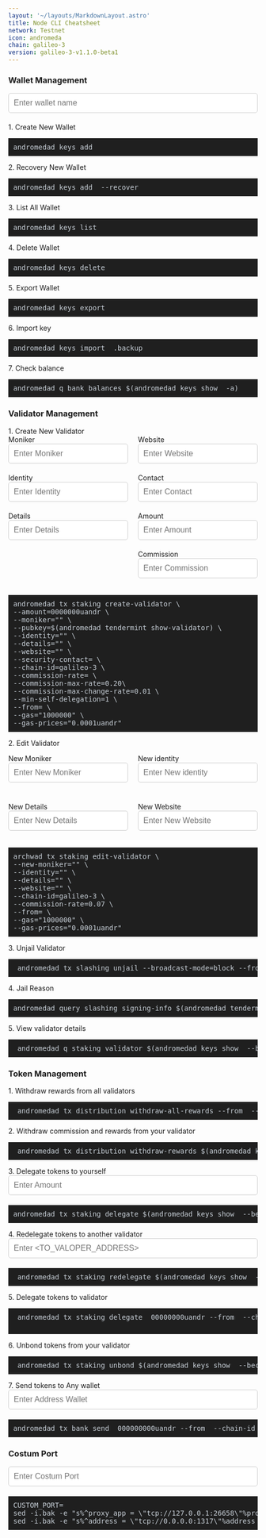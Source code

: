 ```yaml
---
layout: '~/layouts/MarkdownLayout.astro'
title: Node CLI Cheatsheet
network: Testnet
icon: andromeda
chain: galileo-3
version: galileo-3-v1.1.0-beta1
---
```



<style>
  .my-pre {
    background-color: #1f1f1f;
    color: #c9d1d9;
    font-size: 14px;
    padding: 10px;
    position: relative;
  }
.my-pre .copy-btn {
      background-color: transparent;
      border: none;
      cursor: pointer;
      font-size: 16px;
      position: absolute;
      top: 50%;
      right: 10px;
      transform: translateY(-50%);
    }
    .my-pre .copy-btn:hover {
      color: #c9d1d9;
    }
    .my-pre .copy-btn::before {
      content: "\f0ea";
      font-family: "Font Awesome 5 Free";
      font-weight: 900;
    }


   .input-row {
  display: flex;
  flex-wrap: wrap;
  justify-content: space-between;
}

.input-col {
  width: 48%;
}

.input-group {
  margin-bottom: 20px;
}
#ff03a9f4
.input-group label {
  display: block;
  margin-bottom: 5px;
  font-weight: bold;
}

.input-group input {
  width: 100%;
  padding: 10px;
  border: 1px solid #ccc;
  border-radius: 5px;
  font-size: 16px;
}

.input-group input:focus {
  outline: none;
  border-color: #0000FF;
}

.popup {
		  position: fixed;
		  top: 0;
		  left: 0;
		  width: 100%;
		  height: 100%;
		  background-color: rgba(0, 0, 0, 0.5);
		  display: flex;
		  justify-content: center;
		  align-items: center;
		  z-index: 9999;
		}

		.popup-content {
		  background-color: white;
		  padding: 20px;
		  border-radius: 10px;
		  text-align: center;
		  font-size: 18px;
		  max-width: 80%;
		  max-height: 80%;
		  overflow: auto;
		  color: red;
		}

		.closebtn {
		  position: absolute;
		  top: 10px;
		  right: 10px;
		  font-size: 20px;
		  font-weight: bold;
		  cursor: pointer;
		}
    .input-moci {
  width: calc(50% - 20px);
  margin-bottom: 20px;
}

.input-moci label {
  display: block;
  margin-bottom: 5px;
}

.input-moci input {
  width: 100%;
  padding: 10px;
  border: 1px solid #ccc;
  border-radius: 4px;
}
.container {
 display: grid;
  grid-template-columns: repeat(2, 1fr);
  grid-gap: 20px;
}
  ############################## INI ANU NAH WALLET MANAGEMENT #######################
</style>
 <link rel="stylesheet" href="https://cdnjs.cloudflare.com/ajax/libs/font-awesome/5.15.4/css/all.min.css" />
<h3 for="iwallet">Wallet Management</h3>
<div class="input-group">
  <input id="iwallet" type="text" placeholder="Enter wallet name" oninput="updatePre()" />
</div>

<label for="iwallet" style="vertical-align: top;">1. Create New Wallet</label>
 <pre class="my-pre" id="pre1" style="margin-top: 5px;">andromedad keys add <span class="rwallet1"></span> <button class="copy-btn" data-clipboard-text="" onclick="copyText(1)"></button></pre>

<label for="iwallet" style="vertical-align: top;">2. Recovery New Wallet</label>
<pre class="my-pre">andromedad keys add <span class="rwallet2"></span> --recover  <button class="copy-btn" data-clipboard-text="" onclick="copyText(2)"></button></pre>

<label for="iwallet" style="vertical-align: top;">3. List All Wallet</label>
<pre class="my-pre">andromedad keys list<span class="rwallet3"></span> <span class="rrecipient3"></span> <span class="ramount3"></span>  <span class="rfrom3"></span> <button class="copy-btn" data-clipboard-text="" onclick="copyText(3)"></button></pre>


<label for="iwallet" style="vertical-align: top;">4. Delete Wallet</label>
<pre class="my-pre">andromedad keys delete <span class="rwallet4"></span> <button class="copy-btn" data-clipboard-text="" onclick="copyText(4)"></button></pre>

<label for="iwallet" style="vertical-align: top;">5. Export Wallet</label>
<pre class="my-pre">andromedad keys export <span class="rwallet5"></span> <button class="copy-btn" data-clipboard-text="" onclick="copyText(5)"></button></pre>

<label for="iwallet" style="vertical-align: top;">6. Import key</label>
<pre class="my-pre">andromedad keys import <span class="rwallet6"> </span>.backup <button class="copy-btn" data-clipboard-text="" onclick="copyText(6)"></button></pre>

<label for="iwallet" style="vertical-align: top;">7. Check balance</label>
<pre class="my-pre">andromedad q bank balances $(andromedad keys show <span class="rwallet7"></span> -a)<button class="copy-btn" data-clipboard-text="" onclick="copyText(7)"></button></pre>


<h3 for="imoniker">Validator Management</h3>
<label for="ivalidator" style="vertical-align: top;">1. Create New Validator</label>
<div class="input-row">
  <div class="input-col">
    <div class="input-group">
      <label for="imoniker">Moniker</label>
      <input id="imoniker" type="text" placeholder="Enter Moniker" oninput="updatePre()" />
    </div>
    <div class="input-group">
      <label for="iidentity">Identity</label>
      <input id="iidentity" type="text" placeholder="Enter Identity" oninput="updatePre()" />
    </div>
    <div class="input-group">
      <label for="idetails">Details</label>
      <input id="idetails" type="text" placeholder="Enter Details" oninput="updatePre()" />
    </div>
  </div>
  <div class="input-col">
    <div class="input-group">
      <label for="iwebsite">Website</label>
      <input id="iwebsite" type="text" placeholder="Enter Website" oninput="updatePre()" />
    </div>
    <div class="input-group">
      <label for="icontact">Contact</label>
      <input id="icontact" type="text" placeholder="Enter Contact" oninput="updatePre()" />
    </div>
    <div class="input-group">
      <label for="iamount">Amount</label>
      <input id="iamount" type="text" placeholder="Enter Amount" oninput="updatePre()" />
    </div>
    <div class="input-group">
      <label for="icommission">Commission</label>
      <input id="icommission" type="text" placeholder="Enter Commission" oninput="updatePre()" />
    </div>
  </div>
</div>


<pre class="my-pre">andromedad tx staking create-validator \
--amount=<span class="ramount1"></span>0000000uandr \
--moniker="<span class="rmoniker1"></span>" \
--pubkey=$(andromedad tendermint show-validator) \
--identity="<span class="ridentity1"></span>" \
--details="<span class="rdetails1"></span>" \
--website="<span class="rwebsite1"></span>" \
--security-contact=<span class="rcontact1"></span> \
--chain-id=galileo-3 \
--commission-rate=<span class="rcommission1"></span> \
--commission-max-rate=0.20\
--commission-max-change-rate=0.01 \
--min-self-delegation=1 \
--from=<span class="rwallet8"> \
--gas="1000000" \
--gas-prices="0.0001uandr"</pre>

 <label for="imoniker">2. Edit Validator</label>
<div class="container">
<div class="input-group">
      <label for="ieditmoniker">New Moniker</label>
      <input id="ieditmoniker" type="text" placeholder="Enter New Moniker" oninput="updatePre()" />
    </div>
<div class="input-group">
      <label for="ieditidentity">New identity</label>
      <input id="ieditidentity" type="text" placeholder="Enter New identity" oninput="updatePre()" />
    </div>
<div class="input-group">
      <label for="ieditdetails">New Details</label>
      <input id="ieditdetails" type="text" placeholder="Enter New Details" oninput="updatePre()" />
    </div>
  <div class="input-group">
      <label for="ieditweb">New Website</label>
      <input id="ieditweb" type="text" placeholder="Enter New Website" oninput="updatePre()" />
    </div>
</div>
  </div>
  </div>

<pre class="my-pre">
archwad tx staking edit-validator \
--new-moniker="<span class="reditmoniker1"></span>" \
--identity="<span class="reditidentity1"></span>" \
--details="<span class="reditdetails1"></span>" \
--website="<span class="reditweb1"></span>" \
--chain-id=galileo-3 \
--commission-rate=0.07 \
--from=<span class="rwallet9"> \
--gas="1000000" \
--gas-prices="0.0001uandr"</pre>


<label for="iwallet" style="vertical-align: top;">3. Unjail Validator</label>
<pre class="my-pre"> andromedad tx slashing unjail --broadcast-mode=block --from <span class="rwallet10">  </span> --chain-id galileo-3 --gas="1000000" --gas-prices="0uandr"
</pre>

<label for="iwallet" style="vertical-align: top;">4. Jail Reason</label>
<pre class="my-pre">andromedad query slashing signing-info $(andromedad tendermint show-validator)<span class="rwallet3"></span> <span class="rrecipient3"></span> <span class="ramount3"></span>  <span class="rfrom3"></span> </pre>

<label for="iwallet" style="vertical-align: top;">5. View validator details</label>
<pre class="my-pre"> andromedad q staking validator $(andromedad keys show <span class="rwallet11"></span> --bech val -a)
</pre>


<h3 for="imoniker">Token Management</h3>
<label for="ivalidator" style="vertical-align: top;">1. Withdraw rewards from all validators</label>
<pre class="my-pre"> andromedad tx distribution withdraw-all-rewards --from <span class="rwallet12"></span> --chain-id galileo-3 --gas="1000000" --gas-prices="0uandr"</pre>

<label for="ivalidator" style="vertical-align: top;">2. Withdraw commission and rewards from your validator</label>
<pre class="my-pre"> andromedad tx distribution withdraw-rewards $(andromedad keys show <span class="rwallet13"></span> --bech val -a) --commission --from <span class="rwallet14"></span> --chain-id galileo-3 --gas="1000000" --gas-prices="0.0001uandr" --gas-prices="0uandr"</pre>

<div class="input-group">

<label for="idelegetet" style="vertical-align: top;">3. Delegate tokens to yourself</label>
  <input id="idelegete" type="text" placeholder="Enter Amount" oninput="updatePre()" />
</div>
 <pre class="my-pre" id="pre1" style="margin-top: 5px;">andromedad tx staking delegate $(andromedad keys show <span class="rwallet15"></span> --bech val -a) <span class="rdelegete1"></span>00000000uandr --from <span class="rwallet16"></span> --chain-id galileo-3 --gas="1000000" --gas-prices="0uandr"  </pre>

 <div class="input-group">

<label for="iredelegetet" style="vertical-align: top;">4. Redelegate tokens to another validator</label>
  <input id="iredelegete" type="text" placeholder="Enter <TO_VALOPER_ADDRESS>" oninput="updatePre()" />
</div>
 <pre class="my-pre" id="pre1" style="margin-top: 5px;"> andromedad tx staking redelegate $(andromedad keys show <span class="rwallet17"></span> --bech val -a) <span class="rredelegete1"></span> <span class="rdelegete2"></span>00000000uandr --from <span class="rwallet18"></span> --chain-id galileo-3 --gas="1000000" --gas-prices="0uandr"
</pre>

<label for="iredelegetet" style="vertical-align: top;">5. Delegate tokens to validator</label>
 <pre class="my-pre" id="pre1" style="margin-top: 5px;"> andromedad tx staking delegate <span class="rredelegete2"></span> <span class="rdelegete3"></span>00000000uandr --from <span class="rwallet19"></span> --chain-id galileo-3 --gas="1000000" --gas-prices="0uandr"
 </pre>

<label for="iredelegetet" style="vertical-align: top;">6. Unbond tokens from your validator</label>
 <pre class="my-pre" id="pre1" style="margin-top: 5px;"> andromedad tx staking unbond $(andromedad keys show <span class="rwallet20"></span> --bech val -a) <span class="rdelegete4"></span>00000000uandr --from <span class="rwallet21"></span> --chain-id galileo-3 --gas="1000000" --gas-prices="0uandr"
</pre>
</div>

<div class="input-group">

<label for="idelegetet" style="vertical-align: top;">7. Send tokens to Any wallet</label>
  <input id="itoken" type="text" placeholder="Enter Address Wallet" oninput="updatePre()" />

</div>
 <pre class="my-pre" id="pre1" style="margin-top: 5px;">
andromedad tx bank send<span class="rwallet22"></span> <span class="rtoken1"></span> <span class="rdelegete5"></span>000000000uandr --from <span class="rwallet23"></span> --chain-id galileo-3 --gas="1000000" --gas-prices="0uandr"
</pre></div>

<h3 for="iwallet">Costum Port</h3>
<div class="input-group ">
  <input id="iport" type="text" placeholder="Enter Costum Port" oninput="updatePre()" />
</div>
 <pre class="my-pre" id="pre1" style="margin-top: 5px;">CUSTOM_PORT=<span class="rport1"></span>
sed -i.bak -e "s%^proxy_app = \"tcp://127.0.0.1:26658\"%proxy_app = \"tcp://127.0.0.1:${CUSTOM_PORT}658\"%; s%^laddr = \"tcp://127.0.0.1:26657\"%laddr = \"tcp://127.0.0.1:${CUSTOM_PORT}657\"%; s%^pprof_laddr = \"localhost:6060\"%pprof_laddr = \"localhost:${CUSTOM_PORT}060\"%; s%^laddr = \"tcp://0.0.0.0:26656\"%laddr = \"tcp://0.0.0.0:${CUSTOM_PORT}656\"%; s%^prometheus_listen_addr = \":26660\"%prometheus_listen_addr = \":${CUSTOM_PORT}660\"%" $HOME/.archway/config/config.toml
sed -i.bak -e "s%^address = \"tcp://0.0.0.0:1317\"%address = \"tcp://0.0.0.0:${CUSTOM_PORT}317\"%; s%^address = \":8080\"%address = \":${CUSTOM_PORT}080\"%; s%^address = \"0.0.0.0:9090\"%address = \"0.0.0.0:${CUSTOM_PORT}090\"%; s%^address = \"0.0.0.0:9091\"%address = \"0.0.0.0:${CUSTOM_PORT}091\"%" $HOME/.andromedad/config/app.toml  ></pre>  </div>
 </div>

<script>
  function updatePre() {
    const walletInput = document.getElementById('iwallet').value.trim();
    document.querySelector('.rwallet1').textContent = walletInput;
    document.querySelector('.rwallet2').textContent = walletInput;
    document.querySelector('.rwallet4').textContent = walletInput;
    document.querySelector('.rwallet5').textContent = walletInput;
    document.querySelector('.rwallet6').textContent = walletInput;
    document.querySelector('.rwallet7').textContent = walletInput;
    document.querySelector('.rwallet8').textContent = walletInput;
    document.querySelector('.rwallet9').textContent = walletInput;
    document.querySelector('.rwallet10').textContent = walletInput;
    document.querySelector('.rwallet11').textContent = walletInput;
    document.querySelector('.rwallet12').textContent = walletInput;
    document.querySelector('.rwallet13').textContent = walletInput;
    document.querySelector('.rwallet14').textContent = walletInput;
     document.querySelector('.rwallet15').textContent = walletInput;
      document.querySelector('.rwallet16').textContent = walletInput;
        document.querySelector('.rwallet17').textContent = walletInput;
          document.querySelector('.rwallet18').textContent = walletInput;
          document.querySelector('.rwallet19').textContent = walletInput;
          document.querySelector('.rwallet20').textContent = walletInput;
          document.querySelector('.rwallet21').textContent = walletInput;
          document.querySelector('.rwallet22').textContent = walletInput;
          document.querySelector('.rwallet23').textContent = walletInput;

    const monikerInput = document.getElementById('imoniker').value.trim();
    document.querySelector('.rmoniker1').textContent = monikerInput;

     const identityInput = document.getElementById('iidentity').value.trim();
    document.querySelector('.ridentity1').textContent = identityInput;
   
   const detailsInput = document.getElementById('idetails').value.trim();
    document.querySelector('.rdetails1').textContent = detailsInput;

    const websiteInput = document.getElementById('iwebsite').value.trim();
    document.querySelector('.rwebsite1').textContent = websiteInput;

    const contactInput = document.getElementById('icontact').value.trim();
    document.querySelector('.rcontact1').textContent = contactInput;

    const amountInput = document.getElementById('iamount').value.trim();
    document.querySelector('.ramount1').textContent = amountInput;
    
    const commissionInput = document.getElementById('icommission').value.trim();
    document.querySelector('.rcommission1').textContent = commissionInput;

    const editmonikerInput = document.getElementById('ieditmoniker').value.trim();
    document.querySelector('.reditmoniker1').textContent = editmonikerInput;
    
    const editidentityInput = document.getElementById('ieditidentity').value.trim();
    document.querySelector('.reditidentity1').textContent = editidentityInput;

     const editdetailsInput = document.getElementById('ieditdetails').value.trim();
    document.querySelector('.reditdetails1').textContent = editdetailsInput;

    const editwebInput = document.getElementById('ieditweb').value.trim();
    document.querySelector('.reditweb1').textContent = editwebInput;

    const delegeteInput = document.getElementById('idelegete').value.trim();
    document.querySelector('.rdelegete1').textContent = delegeteInput;
      document.querySelector('.rdelegete2').textContent = delegeteInput;
document.querySelector('.rdelegete3').textContent = delegeteInput;
document.querySelector('.rdelegete4').textContent = delegeteInput;
document.querySelector('.rdelegete5').textContent = delegeteInput;
    const redelegeteInput = document.getElementById('iredelegete').value.trim();
    document.querySelector('.rredelegete1').textContent = redelegeteInput;
       document.querySelector('.rredelegete2').textContent = redelegeteInput;

const tokenInput = document.getElementById('itoken').value.trim();
    document.querySelector('.rtoken1').textContent = tokenInput;

    const portInput = document.getElementById('iport').value.trim();
    document.querySelector('.rport1').textContent = portInput;
  }

  function copyText(index) {
    const preElement = document.querySelector(`.rwallet${index} .rmoniker .ridentity .rdetails .rwebsite .rcontact .ramount `).parentNode;
    const text = preElement.textContent.trim();
    navigator.clipboard.writeText(text)
      .then(() => {
        console.log('Text copied to clipboard');
      })
      .catch(err => {
        console.error('Failed to copy text: ', err);
      });
  }

		function closePopup() {
			document.getElementById("popup").style.display = "none";
		}

		window.onclick = function(event) {
			if (event.target == document.getElementById("popup")) {
				closePopup();
			}
		}

</script>
